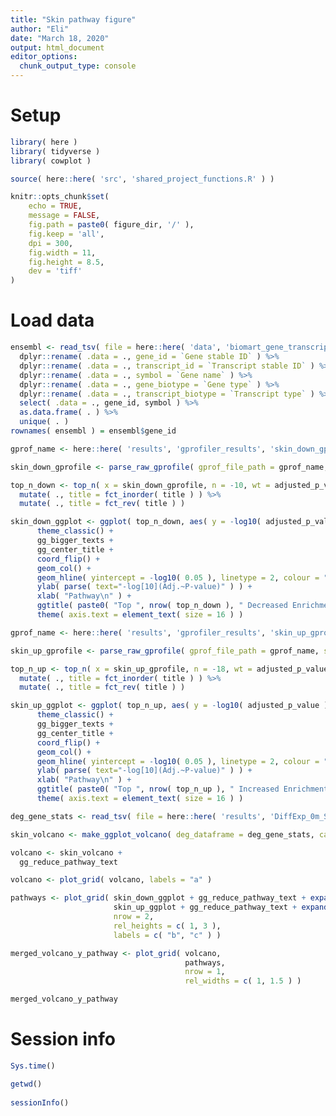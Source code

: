 ```yaml
---
title: "Skin pathway figure"
author: "Eli"
date: "March 18, 2020"
output: html_document
editor_options: 
  chunk_output_type: console
---
```


# Setup
```r
library( here )
library( tidyverse )
library( cowplot )
```

```r
source( here::here( 'src', 'shared_project_functions.R' ) )
```

```r
knitr::opts_chunk$set(
	echo = TRUE,
	message = FALSE,
	fig.path = paste0( figure_dir, '/' ),
	fig.keep = 'all',
	dpi = 300,
	fig.width = 11,
	fig.height = 8.5,
	dev = 'tiff'
)
```

# Load data
```r
ensembl <- read_tsv( file = here::here( 'data', 'biomart_gene_transcript_map.txt.gz' ), col_names = TRUE ) %>%
  dplyr::rename( .data = ., gene_id = `Gene stable ID` ) %>%
  dplyr::rename( .data = ., transcript_id = `Transcript stable ID` ) %>%
  dplyr::rename( .data = ., symbol = `Gene name` ) %>%
  dplyr::rename( .data = ., gene_biotype = `Gene type` ) %>%
  dplyr::rename( .data = ., transcript_biotype = `Transcript type` ) %>%
  select( .data = ., gene_id, symbol ) %>%
  as.data.frame( . ) %>%
  unique( . )
rownames( ensembl ) = ensembl$gene_id
```

```r
gprof_name <- here::here( 'results', 'gprofiler_results', 'skin_down_gprofile.csv' )

skin_down_gprofile <- parse_raw_gprofile( gprof_file_path = gprof_name, symbol_df = ensembl, title.wrap = 40 )

top_n_down <- top_n( x = skin_down_gprofile, n = -10, wt = adjusted_p_value ) %>%
  mutate( ., title = fct_inorder( title ) ) %>%
  mutate( ., title = fct_rev( title ) )

skin_down_ggplot <- ggplot( top_n_down, aes( y = -log10( adjusted_p_value ), x = title ) ) +
      theme_classic() +
      gg_bigger_texts +
      gg_center_title +
      coord_flip() +
      geom_col() +
      geom_hline( yintercept = -log10( 0.05 ), linetype = 2, colour = "white" ) +
      ylab( parse( text="-log[10](Adj.~P-value)" ) ) +
      xlab( "Pathway\n" ) +
      ggtitle( paste0( "Top ", nrow( top_n_down ), " Decreased Enrichments" ) ) +
      theme( axis.text = element_text( size = 16 ) )
```

```r
gprof_name <- here::here( 'results', 'gprofiler_results', 'skin_up_gprofile.csv' )

skin_up_gprofile <- parse_raw_gprofile( gprof_file_path = gprof_name, symbol_df = ensembl, title.wrap = 40 )

top_n_up <- top_n( x = skin_up_gprofile, n = -18, wt = adjusted_p_value ) %>%
  mutate( ., title = fct_inorder( title ) ) %>%
  mutate( ., title = fct_rev( title ) )

skin_up_ggplot <- ggplot( top_n_up, aes( y = -log10( adjusted_p_value ), x = title ) ) +
      theme_classic() +
      gg_bigger_texts +
      gg_center_title +
      coord_flip() +
      geom_col() +
      geom_hline( yintercept = -log10( 0.05 ), linetype = 2, colour = "white" ) +
      ylab( parse( text="-log[10](Adj.~P-value)" ) ) +
      xlab( "Pathway\n" ) +
      ggtitle( paste0( "Top ", nrow( top_n_up ), " Increased Enrichments" ) ) +
      theme( axis.text = element_text( size = 16 ) )
```

```r
deg_gene_stats <- read_tsv( file = here::here( 'results', 'DiffExp_0m_SSc_over_Control_Skin_unspliced.tsv' ) )

skin_volcano <- make_ggplot_volcano( deg_dataframe = deg_gene_stats, case_name = "SSc", control_name = "Control" )
```

```r
volcano <- skin_volcano +
  gg_reduce_pathway_text

volcano <- plot_grid( volcano, labels = "a" )

pathways <- plot_grid( skin_down_ggplot + gg_reduce_pathway_text + expand_limits( y = c( 0, 25 ) ),
                       skin_up_ggplot + gg_reduce_pathway_text + expand_limits( y = c( 0, 25 ) ),
                       nrow = 2,
                       rel_heights = c( 1, 3 ),
                       labels = c( "b", "c" ) )

merged_volcano_y_pathway <- plot_grid( volcano,
                                       pathways,
                                       nrow = 1,
                                       rel_widths = c( 1, 1.5 ) )

merged_volcano_y_pathway
```

# Session info
```r
Sys.time()

getwd()
  
sessionInfo()
```
